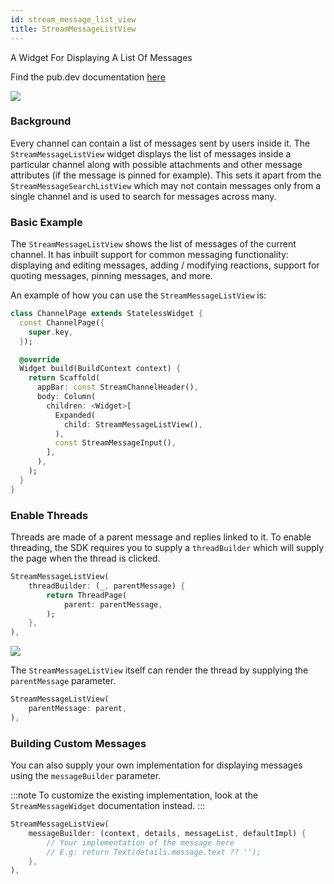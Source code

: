 ```yaml
---
id: stream_message_list_view
title: StreamMessageListView
---
```


A Widget For Displaying A List Of Messages

Find the pub.dev documentation [here](https://pub.dev/documentation/stream_chat_flutter/latest/stream_chat_flutter/StreamMessageListView-class.html)

![](../assets/message_list_view.png)

### Background

Every channel can contain a list of messages sent by users inside it. The `StreamMessageListView` widget
displays the list of messages inside a particular channel along with possible attachments and
other message attributes (if the message is pinned for example). This sets it apart from the `StreamMessageSearchListView`
which may not contain messages only from a single channel and is used to search for messages across
many.

### Basic Example

The `StreamMessageListView` shows the list of messages of the current channel. It has inbuilt support for
common messaging functionality: displaying and editing messages, adding / modifying reactions, support
for quoting messages, pinning messages, and more.

An example of how you can use the `StreamMessageListView` is:

```dart
class ChannelPage extends StatelessWidget {
  const ChannelPage({
    super.key,
  });

  @override
  Widget build(BuildContext context) {
    return Scaffold(
      appBar: const StreamChannelHeader(),
      body: Column(
        children: <Widget>[
          Expanded(
            child: StreamMessageListView(),
          ),
          const StreamMessageInput(),
        ],
      ),
    );
  }
}
```

### Enable Threads

Threads are made of a parent message and replies linked to it. To enable threading, the SDK requires you
to supply a `threadBuilder` which will supply the page when the thread is clicked.

```dart
StreamMessageListView(
    threadBuilder: (_, parentMessage) {
        return ThreadPage(
            parent: parentMessage,
        );
    },
),
```

![](../assets/message_list_view_threads.png)

The `StreamMessageListView` itself can render the thread by supplying the `parentMessage` parameter.

```dart
StreamMessageListView(
    parentMessage: parent,
),
```

### Building Custom Messages

You can also supply your own implementation for displaying messages using the `messageBuilder` parameter.

:::note
To customize the existing implementation, look at the `StreamMessageWidget` documentation instead.
:::

```dart
StreamMessageListView(
    messageBuilder: (context, details, messageList, defaultImpl) {
        // Your implementation of the message here
        // E.g: return Text(details.message.text ?? '');
    },
),
```
